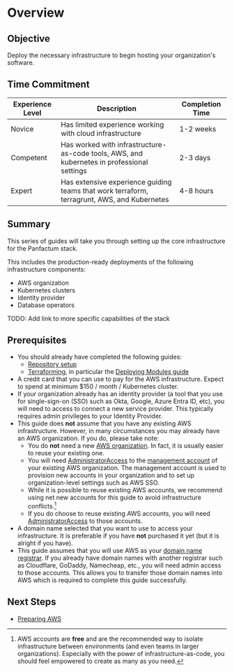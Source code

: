 # Overview

## Objective

Deploy the necessary infrastructure to begin hosting your organization's software.

## Time Commitment

| Experience Level | Description                                                                                 | Completion Time |
| ---------------- | ------------------------------------------------------------------------------------------- | --------------- |
| Novice           | Has limited experience working with cloud infrastructure                                    | 1-2 weeks       |
| Competent        | Has worked with infrastructure-as-code tools, AWS, and kubernetes in professional settings  | 2-3 days        |
| Expert           | Has extensive experience guiding teams that work terraform, terragrunt, AWS, and Kubernetes | 4-8 hours       |

## Summary

This series of guides will take you through setting up the core infrastructure for the Panfactum stack.

This includes the production-ready deployments of the following infrastructure components:

* AWS organization
* Kubernetes clusters
* Identity provider
* Database operators

TODO: Add link to more specific capabilities of the stack

## Prerequisites

* You should already have completed the following guides:
  * [Repository setup](../getting-started/repo-setup)
  * [Terraforming](../terraforming/overview), in particular the [Deploying Modules guide](../terraforming/deploying-modules)
* A credit card that you can use to pay for the AWS infrastructure. Expect to spend at minimum $150 / month / Kubernetes cluster.
* If your organization already has an identity provider (a tool that you use for single-sign-on (SSO) such as
  Okta, Google, Azure Entra ID, etc), you will need to access to connect a new service provider. This typically
  requires admin privileges to your Identity Provider.
* This guide does **not** assume that you have any existing AWS infrastructure. However, in many
  circumstances you may already have an AWS organization. If you do, please take note:
  * You do **not** need a new [AWS organization](https://docs.aws.amazon.com/organizations/latest/userguide/orgs_introduction.html).
    In fact, it is usually easier to reuse your existing one.
  * You will need [AdministratorAccess](https://docs.aws.amazon.com/aws-managed-policy/latest/reference/AdministratorAccess.html) to the [management account](https://docs.aws.amazon.com/organizations/latest/userguide/orgs_getting-started_concepts.html) of your existing AWS organization. The
    management account is used to provision new accounts in your organization and to set up organization-level settings such as AWS SSO.
  * While it is possible to reuse existing AWS accounts, we recommend using net new accounts for this guide to avoid infrastructure
    conflicts.[^1]
  * If you do choose to reuse existing AWS accounts, you will need [AdministratorAccess](https://docs.aws.amazon.com/aws-managed-policy/latest/reference/AdministratorAccess.html) to
    those accounts.
* A domain name selected that you want to use to access your infrastructure. It is preferable if you have **not**
  purchased it yet (but it is alright if you have).
* This guide assumes that you will use AWS as your [domain name registrar](https://www.cloudflare.com/learning/dns/glossary/what-is-a-domain-name-registrar/). If you
  already have domain names with another registrar such as Cloudflare, GoDaddy, Namecheap, etc., you will need admin access to those accounts. This
  allows you to transfer those domain names into AWS which is required to complete this guide successfully.

[^1]: AWS accounts are **free** and are the recommended way to isolate infrastructure between environments (and even teams in larger organizations).
    Especially with the power of infrastructure-as-code, you should feel empowered to create as many as you need.

## Next Steps

* [Preparing AWS](./preparing-aws)

